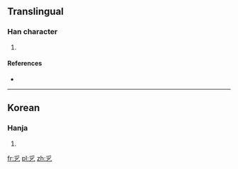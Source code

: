 ==Translingual==

===Han character===
{{Han char|rn=5|rad=乙|as=04|sn=5|four=|canj=月弓 (BN)|ids=⿱[[爫]][[乙]]}}

# {{defn|Han|sort=乙04}}

====References====
* {{Han ref|kx=0084.101|dkj=|dj=|hdz=|uh=340D|ud=13325|bh=|bd=}}

----

==Korean==

===Hanja===
{{ko-hanja|hangeul=졸|rv=jol|mr=chol|y=col}}

# {{defn|lang=ko|sort=乙04}}

[[fr:㐍]]
[[pl:㐍]]
[[zh:㐍]]